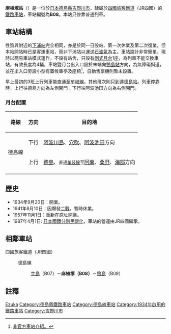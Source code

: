 {{NoteTA
|T=zh-tw:麻植塚車站; zh-cn:麻植塚站; zh-hk:麻植塚站;
|1=zh-tw:麻植塚車站; zh-cn:麻植塚站; zh-hk:麻植塚站;
}}
{{日本車站資訊
|公司色     = #1cadca
|文字色     =
|站名       = 麻植塚站
|圖片       = Oezuka stn.jpg
|pxl        =
|圖片說明   = 
|日文原名   = 麻植塚
|平假名     = おえづか  
|羅馬拼音   = Oezuka
|前一站 = B07 [[牛島站|牛島]]
|前一站距離 = 2.0
|後一站距離 = 1.8
|後一站 = [[鴨島站|鴨島]] B09
|電報略號   = オツ
|車站編號   = {{車站編號c|#2B4B65|B08}}
|所屬公司   = [[四國旅客鐵道|四國旅客鐵道]]（JR四國）
|所屬路線   = {{Color|#2b4b65|■}}[[德島線|德島線]]
|距離       = 51.8
|起站       = [[佃站|佃]]
|所在地     = [[德島縣|德島縣]][[吉野川市|吉野川市]]鴨島町牛島1523番地
|車站構造   = [[地面車站|地面車站]]
|月台配置   = 1面1線
|啟用年月日 = 1934年9月20日（第1次）<br>1957年11月1日（第2次）
|廢止年月日 = 1941年8月10日（第1次）<br>
|上下車人次 = 
|統計年度   = 
|備註       = 無人站
}}

'''麻植塚站'''（{{jpn|j=麻植塚駅|hg=おえづかえき|rm=Oezuka eki|f=y}}）是一位於[[日本|日本]][[德島縣|德島縣]][[吉野川市|吉野川市]]，隸屬於[[四國旅客鐵道|四國旅客鐵道]]（JR四國）的[[鐵路車站|鐵路車站]]，車站編號為'''B08'''。本站只停靠普通列車。

==車站結構==
性質與附近的[[下浦站|下浦站]]完全相同，亦是於同一日設站、第一次休業及第二次復業。但本站開站時已是客運車站，而非下浦站以運送[[石油氣|石油氣]]為主。車站設計非常簡單，現時以簡易車站模式運作，不設有站舍，只設有[[側式月台|側式月台]]1座，為列車不能交換車站，有效長度為4輛，車站暨月台出入口設於末端向[[鴨島站|鴨島站]]方向，為無障礙斜道，並在出入口旁設小型有蓋候車亭及座椅<ref>[http://hacchi-no-he.net/line/tokushima/station/0160_oeduka.htm 非官方車站介紹。]</ref>，自動售票機則暫未設置。

早上最初的3班上行列車能直通至[[牟岐線|牟岐線]]，其他班次則只到達[[德島站|德島站]]。列車停靠時，上行往德島方向為左側開門；下行往阿波池田方向為右側開門。
===月台配置===
{| class="wikitable"
!路線!!方向!!目的地
|-
!rowspan="2"|{{Color|#2b4b65|■}}德島線
|下行
|[[阿波川島站|阿波川島]]、[[穴吹站|穴吹]]、[[阿波池田站|阿波池田]]方向
|-
|上行
|[[德島站|德島]]、<small>直通{{Color|#00b5ad|■}}[[牟岐線|牟岐線]]至</small>[[阿南站|阿南]]、[[桑野站|桑野]]、[[海部站|海部]]方向
|-
|}

== 歷史 == 
* 1934年9月20日：開業。
* 1941年8月10日：因爆發[[二戰|二戰]]，暫時休業。
* 1957年11月1日：重新在原址開業。
* 1987年4月1日: [[日本國鐵分割民營化|日本國鐵分割民營化]]，車站的營運由JR四國繼承。

==相鄰車站==
;四國旅客鐵道（JR四國）
:{{Color|#2b4b65|■}}德島線
::[[牛島站|牛島]]（B07）－'''麻植塚（B08）'''－[[鴨島站|鴨島]]（B09）

== 註釋 ==
{{reflist}}

{{commonscat|Oezuka Station}}
{{德島線}}

{{DEFAULTSORT:Oezuka}}
[[Category:日本鐵路車站_O|Ezuka]]
[[Category:德島縣鐵路車站|Category:德島縣鐵路車站]]
[[Category:德島線車站|Category:德島線車站]]
[[Category:1934年啟用的鐵路車站|Category:1934年啟用的鐵路車站]]
[[Category:吉野川市|Category:吉野川市]]